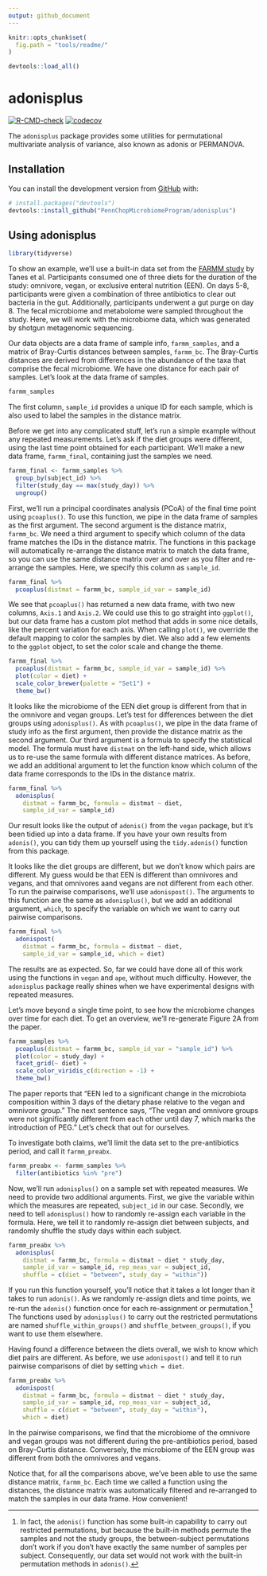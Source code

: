 ---
output: github_document
---

<!-- README.md is generated from README.Rmd. Please edit that file -->

```{r, echo = FALSE}
knitr::opts_chunk$set(
  fig.path = "tools/readme/"
)
```

```{r echo = FALSE, message = FALSE}
devtools::load_all()
```

# adonisplus

<!-- badges: start -->
  [![R-CMD-check](https://github.com/PennChopMicrobiomeProgram/adonisplus/workflows/R-CMD-check/badge.svg)](https://github.com/PennChopMicrobiomeProgram/adonisplus/actions)
  [![codecov](https://codecov.io/gh/PennChopMicrobiomeProgram/adonisplus/graph/badge.svg?token=6nUM8dHotb)](https://codecov.io/gh/PennChopMicrobiomeProgram/adonisplus)
<!-- badges: end -->

The `adonisplus` package provides some utilities for permutational multivariate
analysis of variance, also known as adonis or PERMANOVA.

## Installation

You can install the development version from [GitHub](https://github.com/) with:

```r
# install.packages("devtools")
devtools::install_github("PennChopMicrobiomeProgram/adonisplus")
```
## Using adonisplus

```{r message=FALSE}
library(tidyverse)
```


To show an example, we'll use a built-in data set from the [FARMM 
study](https://pubmed.ncbi.nlm.nih.gov/33440171/) by Tanes et al.  Participants
consumed one of three diets for the duration of the study: omnivore, vegan, or
exclusive enteral nutrition (EEN). On days 5-8, participants were given a
combination of three antibiotics to clear out bacteria in the gut. Additionally, participants underwent a gut purge on day 8. The fecal microbiome and
metabolome were sampled throughout the study. Here, we will work with the
microbiome data, which was generated by shotgun metagenomic sequencing.

Our data objects are a data frame of sample info, `farmm_samples`, and a
matrix of Bray-Curtis distances between samples, `farmm_bc`. The Bray-Curtis
distances are derived from differences in the abundance of the taxa that
comprise the fecal microbiome. We have one distance for each pair of samples.
Let's look at the data frame of samples.

```{r}
farmm_samples
```

The first column, `sample_id` provides a unique ID for each sample, which is
also used to label the samples in the distance matrix.

Before we get into any complicated stuff, let's run a simple example without
any repeated measurements. Let's ask if the diet groups were different, using
the last time point obtained for each participant. We'll make a new data frame,
`farmm_final`, containing just the samples we need.

```{r}
farmm_final <- farmm_samples %>%
  group_by(subject_id) %>%
  filter(study_day == max(study_day)) %>%
  ungroup()
```

First, we'll run a principal coordinates analysis (PCoA) of the final time point
using  `pcoaplus()`. To use this function, we pipe in the data frame of samples
as the first argument. The second argument is the distance matrix, `farmm_bc`.
We need a third argument to specify which column of the data frame matches the
IDs in the distance matrix. The functions in this package will automatically
re-arrange the distance matrix to match the data frame, so you can use the same
distance matrix over and over as you filter and re-arrange the samples. Here,
we specify this column as `sample_id`.

```{r}
farmm_final %>%
  pcoaplus(distmat = farmm_bc, sample_id_var = sample_id)
```

We see that `pcoaplus()` has returned a new data frame, with two new columns,
`Axis.1` and `Axis.2`. We could use this to go straight into `ggplot()`, but
our data frame has a custom plot method that adds in some nice details, like
the percent variation for each axis. When calling `plot()`, we override the
default mapping to color the samples by diet. We also add a few elements to the
`ggplot` object, to set the color scale and change the theme.

```{r farmm_final_pcoa}
farmm_final %>%
  pcoaplus(distmat = farmm_bc, sample_id_var = sample_id) %>%
  plot(color = diet) +
  scale_color_brewer(palette = "Set1") +
  theme_bw()
```

It looks like the microbiome of the EEN diet group is different from that in
the omnivore and vegan groups. Let's test for differences between the diet
groups using `adonisplus()`. As with `pcoaplus()`, we pipe in the data frame of
study info as the first argument, then provide the distance matrix as the
second argument. Our third argument is a formula to specify the statistical
model. The formula must have `distmat` on the left-hand side, which allows us
to re-use the same formula with different distance matrices. As before, we add
an additional argument to let the function know which column of the data frame
corresponds to the IDs in the distance matrix.

```{r}
farmm_final %>%
  adonisplus(
    distmat = farmm_bc, formula = distmat ~ diet,
    sample_id_var = sample_id)
```

Our result looks like the output of `adonis()` from the `vegan` package, but
it's been tidied up into a data frame.  If you have your own results from
`adonis()`, you can tidy them up yourself using the `tidy.adonis()` function
from this package.

It looks like the diet groups are different, but we don't know which pairs are
different. My guess would be that EEN is different than omnivores and vegans,
and that omnivores aand vegans are not different from each other. To run the
pairwise comparisons, we'll use `adonispost()`. The arguments to this function
are the same as `adonisplus()`, but we add an additional argument, `which`, to
specify the variable on which we want to carry out pairwise comparisons.

```{r}
farmm_final %>%
  adonispost(
    distmat = farmm_bc, formula = distmat ~ diet,
    sample_id_var = sample_id, which = diet)
```

The results are as expected. So, far we could have done all of this work using
the functions in `vegan` and `ape`, without much difficulty. However, the
`adonisplus` package really shines when we have experimental designs with
repeated measures.

Let's move beyond a single time point, to see how the microbiome changes over
time for each diet. To get an overview, we'll re-generate Figure 2A from the
paper.

```{r farmm_pcoa}
farmm_samples %>%
  pcoaplus(distmat = farmm_bc, sample_id_var = "sample_id") %>%
  plot(color = study_day) +
  facet_grid(~ diet) +
  scale_color_viridis_c(direction = -1) +
  theme_bw()
```

The paper reports that "EEN led to a significant change in the microbiota
composition within 3 days of the dietary phase relative to the vegan and
omnivore group." The next sentence says, "The vegan and omnivore groups were
not significantly different from each other until day 7, which marks the
introduction of PEG." Let's check that out for ourselves.

To investigate both claims, we'll limit the data set to the pre-antibiotics
period, and call it `farmm_preabx`.

```{r}
farmm_preabx <- farmm_samples %>%
  filter(antibiotics %in% "pre")
```

Now, we'll run `adonisplus()` on a sample set with repeated measures. We need
to provide two additional arguments. First, we give the variable within which
the measures are repeated, `subject_id` in our case. Secondly, we need to tell
`adonisplus()` how to randomly re-assign each variable in the formula. Here, we
tell it to randomly re-assign diet between subjects, and randomly shuffle the
study days within each subject.

```{r}
farmm_preabx %>%
  adonisplus(
    distmat = farmm_bc, formula = distmat ~ diet * study_day,
    sample_id_var = sample_id, rep_meas_var = subject_id,
    shuffle = c(diet = "between", study_day = "within"))
```

If you run this function yourself, you'll notice that it takes a lot longer
than it takes to run `adonis()`. As we randomly re-assign diets and time
points, we re-run the `adonis()` function once for each re-assignment or
permutation.^[In fact, the `adonis()` function has some built-in capability to
carry out restricted permutations, but because the built-in methods permute the
samples and not the study groups, the between-subject permutations don't work
if you don't have exactly the same number of samples per subject. Consequently,
our data set would not work with the built-in permutation methods in
`adonis()`.] The functions used by `adonisplus()` to carry out the restricted
permutations are named `shuffle_within_groups()` and
`shuffle_between_groups()`, if you want to use them elsewhere.

Having found a difference between the diets overall, we wish to know which
diet pairs are different. As before, we use `adonispost()` and tell it to run
pairwise comparisons of diet by setting `which = diet`.

```{r}
farmm_preabx %>%
  adonispost(
    distmat = farmm_bc, formula = distmat ~ diet * study_day,
    sample_id_var = sample_id, rep_meas_var = subject_id,
    shuffle = c(diet = "between", study_day = "within"),
    which = diet)
```

In the pairwise comparisons, we find that the microbiome of the omnivore and
vegan groups was not different during the pre-antibiotics period, based on
Bray-Curtis distance. Conversely, the microbiome of the EEN group was different
from both the omnivores and vegans.

Notice that, for all the comparisons above, we've been able to use the same
distance matrix, `farmm_bc`. Each time we called a function using the
distances, the distance matrix was automatically filtered and re-arranged to
match the samples in our data frame. How convenient!
